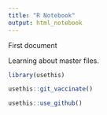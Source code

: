 ```yaml
---
title: "R Notebook"
output: html_notebook
---
```


First document

Learning about master files.

```r
library(usethis)

usethis::git_vaccinate()

usethis::use_github()

```

